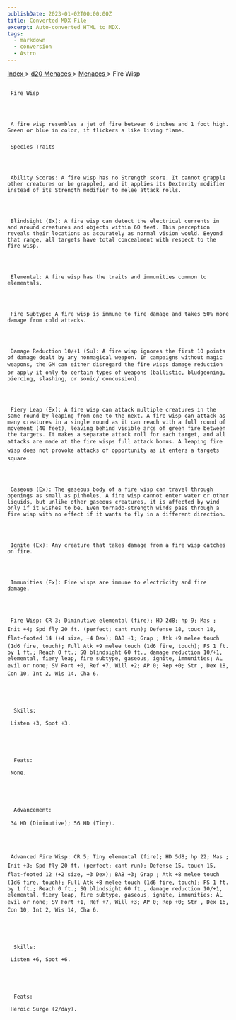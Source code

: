 ```yaml
---
publishDate: 2023-01-02T00:00:00Z
title: Converted MDX File
excerpt: Auto-converted HTML to MDX.
tags:
  - markdown
  - conversion
  - Astro
---
```


[
Index
](-index) >
[
d20 Menaces
](menaces-d20-index) >
[
Menaces
](menaces-d20-menaces-index) > Fire Wisp

##

     Fire Wisp




     A fire wisp resembles a jet of fire between 6 inches and 1 foot high. Green or blue in color, it flickers a like living flame.

###

     Species Traits




     Ability Scores: A fire wisp has no Strength score. It cannot grapple other creatures or be grappled, and it applies its Dexterity modifier instead of its Strength modifier to melee attack rolls.




     Blindsight (Ex): A fire wisp can detect the electrical currents in and around creatures and objects within 60 feet. This perception reveals their locations as accurately as normal vision would. Beyond that range, all targets have total concealment with respect to the fire wisp.




     Elemental: A fire wisp has the traits and immunities common to elementals.




     Fire Subtype: A fire wisp is immune to fire damage and takes 50% more damage from cold attacks.




     Damage Reduction 10/+1 (Su): A fire wisp ignores the first 10 points of damage dealt by any nonmagical weapon. In campaigns without magic weapons, the GM can either disregard the fire wisps damage reduction or apply it only to certain types of weapons (ballistic, bludgeoning, piercing, slashing, or sonic/ concussion).




     Fiery Leap (Ex): A fire wisp can attack multiple creatures in the same round by leaping from one to the next. A fire wisp can attack as many creatures in a single round as it can reach with a full round of movement (40 feet), leaving behind visible arcs of green fire between the targets. It makes a separate attack roll for each target, and all attacks are made at the fire wisps full attack bonus. A leaping fire wisp does not provoke attacks of opportunity as it enters a targets square.




     Gaseous (Ex): The gaseous body of a fire wisp can travel through openings as small as pinholes. A fire wisp cannot enter water or other liquids, but unlike other gaseous creatures, it is affected by wind only if it wishes to be. Even tornado-strength winds pass through a fire wisp with no effect if it wants to fly in a different direction.




     Ignite (Ex): Any creature that takes damage from a fire wisp catches on fire.




     Immunities (Ex): Fire wisps are immune to electricity and fire damage.




     Fire Wisp: CR 3; Diminutive elemental (fire); HD 2d8; hp 9; Mas ; Init +4; Spd fly 20 ft. (perfect; cant run); Defense 18, touch 18, flat-footed 14 (+4 size, +4 Dex); BAB +1; Grap ; Atk +9 melee touch (1d6 fire, touch); Full Atk +9 melee touch (1d6 fire, touch); FS 1 ft. by 1 ft.; Reach 0 ft.; SQ blindsight 60 ft., damage reduction 10/+1, elemental, fiery leap, fire subtype, gaseous, ignite, immunities; AL evil or none; SV Fort +0, Ref +7, Will +2; AP 0; Rep +0; Str , Dex 18, Con 10, Int 2, Wis 14, Cha 6.





      Skills:

     Listen +3, Spot +3.





      Feats:

     None.





      Advancement:

     34 HD (Diminutive); 56 HD (Tiny).




     Advanced Fire Wisp: CR 5; Tiny elemental (fire); HD 5d8; hp 22; Mas ; Init +3; Spd fly 20 ft. (perfect; cant run); Defense 15, touch 15, flat-footed 12 (+2 size, +3 Dex); BAB +3; Grap ; Atk +8 melee touch (1d6 fire, touch); Full Atk +8 melee touch (1d6 fire, touch); FS 1 ft. by 1 ft.; Reach 0 ft.; SQ blindsight 60 ft., damage reduction 10/+1, elemental, fiery leap, fire subtype, gaseous, ignite, immunities; AL evil or none; SV Fort +1, Ref +7, Will +3; AP 0; Rep +0; Str , Dex 16, Con 10, Int 2, Wis 14, Cha 6.





      Skills:

     Listen +6, Spot +6.





      Feats:

     Heroic Surge (2/day).
